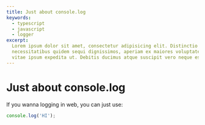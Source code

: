 ```yaml
---
title: Just about console.log
keywords:
  - typescript
  - javascript
  - logger
excerpt:
  Lorem ipsum dolor sit amet, consectetur adipisicing elit. Distinctio autem
  necessitatibus quidem sequi dignissimos, aperiam ex maiores voluptate aut
  vitae ipsum expedita ut. Debitis ducimus atque suscipit vero neque esse.
---
```


# Just about console.log

If you wanna logging in web, you can just use:

```typescript
console.log('HI');
```
